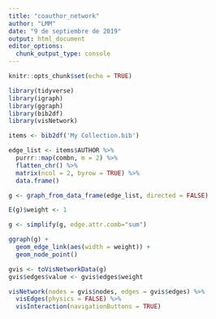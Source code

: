 ```yaml
---
title: "coauthor_network"
author: "LMM"
date: "9 de septiembre de 2019"
output: html_document
editor_options: 
  chunk_output_type: console
---
```


```r
knitr::opts_chunk$set(echo = TRUE)
```

```r
library(tidyverse)
library(igraph)
library(ggraph)
library(bib2df)
library(visNetwork)
```

```r
items <- bib2df('My Collection.bib')
```


```r
edge_list <- items$AUTHOR %>% 
  purrr::map(combn, m = 2) %>% 
  flatten_chr() %>% 
  matrix(ncol = 2, byrow = TRUE) %>% 
  data.frame()

g <- graph_from_data_frame(edge_list, directed = FALSE) 

E(g)$weight <- 1

g <- simplify(g, edge.attr.comb="sum")
```

```r
ggraph(g) +
  geom_edge_link(aes(width = weight)) +
  geom_node_point()
```


```r
gvis <- toVisNetworkData(g)
gvis$edges$value <- gvis$edges$weight

visNetwork(nodes = gvis$nodes, edges = gvis$edges) %>% 
  visEdges(physics = FALSE) %>% 
  visInteraction(navigationButtons = TRUE)

```

